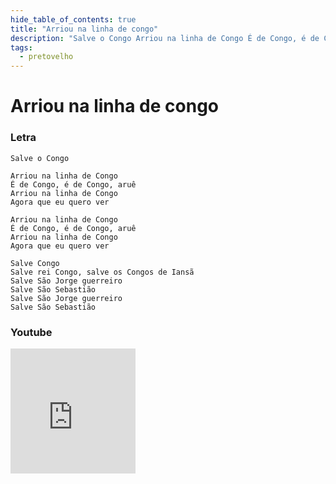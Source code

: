 ```yaml
---
hide_table_of_contents: true
title: "Arriou na linha de congo"
description: "Salve o Congo Arriou na linha de Congo É de Congo, é de Congo, aruê Arriou na linha de Congo Agora que eu quero ver Arriou na linha de Congo É de Congo, é de Congo, aruê Arriou na linha de Congo Agora que eu quero ver Salve Congo Salve rei Congo, salve os Congos de Iansã Salve São Jorge guerreiro Salve São Sebastião Salve São Jorge guerreiro Salve São Sebastião"
tags:
  - pretovelho
---
```


# Arriou na linha de congo

### Letra

```text
Salve o Congo

Arriou na linha de Congo
É de Congo, é de Congo, aruê
Arriou na linha de Congo
Agora que eu quero ver

Arriou na linha de Congo
É de Congo, é de Congo, aruê
Arriou na linha de Congo
Agora que eu quero ver

Salve Congo
Salve rei Congo, salve os Congos de Iansã
Salve São Jorge guerreiro
Salve São Sebastião
Salve São Jorge guerreiro
Salve São Sebastião
```

### Youtube

<iframe
  width="200"
  height="200"
  src="https://www.youtube.com/embed/9UkuY0UGP-0"
  title="YouTube video player"
  frameborder="0"
  allow="accelerometer; autoplay; clipboard-write; encrypted-media; gyroscope; picture-in-picture; web-share"
  referrerpolicy="strict-origin-when-cross-origin"
  allowfullscreen
></iframe>